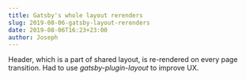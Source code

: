 ```yaml
---
title: Gatsby's whole layout rerenders
slug: 2019-08-06-gatsby-layout-rerenders
date: 2019-08-06T16:23+23:00
author: Joseph
---
```


Header, which is a part of shared layout, is re-rendered on every page
transition. Had to use _gatsby-plugin-layout_ to improve UX.